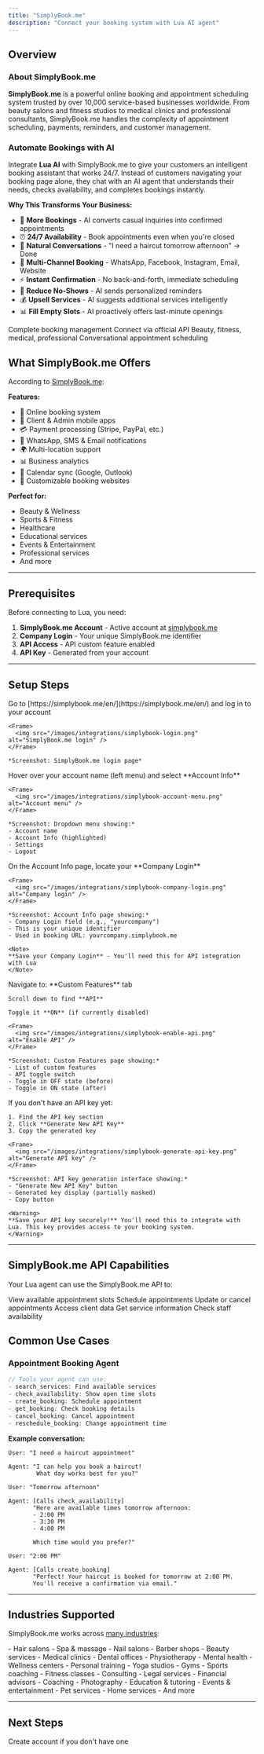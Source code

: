 ```yaml
---
title: "SimplyBook.me"
description: "Connect your booking system with Lua AI agent"
---
```


## Overview

### About SimplyBook.me

**SimplyBook.me** is a powerful online booking and appointment scheduling system trusted by over 10,000 service-based businesses worldwide. From beauty salons and fitness studios to medical clinics and professional consultants, SimplyBook.me handles the complexity of appointment scheduling, payments, reminders, and customer management.

### Automate Bookings with AI

Integrate **Lua AI** with SimplyBook.me to give your customers an intelligent booking assistant that works 24/7. Instead of customers navigating your booking page alone, they chat with an AI agent that understands their needs, checks availability, and completes bookings instantly.

**Why This Transforms Your Business:**
- 📅 **More Bookings** - AI converts casual inquiries into confirmed appointments
- ⏰ **24/7 Availability** - Book appointments even when you're closed
- 💬 **Natural Conversations** - "I need a haircut tomorrow afternoon" → Done
- 📱 **Multi-Channel Booking** - WhatsApp, Facebook, Instagram, Email, Website
- ⚡ **Instant Confirmation** - No back-and-forth, immediate scheduling
- 🔄 **Reduce No-Shows** - AI sends personalized reminders
- 💰 **Upsell Services** - AI suggests additional services intelligently
- 📊 **Fill Empty Slots** - AI proactively offers last-minute openings

<CardGroup cols={2}>
  <Card title="Appointment Scheduling" icon="calendar-check">
    Complete booking management
  </Card>
  <Card title="API Integration" icon="plug">
    Connect via official API
  </Card>
  <Card title="Multi-Industry" icon="briefcase">
    Beauty, fitness, medical, professional
  </Card>
  <Card title="AI Booking Agent" icon="robot">
    Conversational appointment scheduling
  </Card>
</CardGroup>

## What SimplyBook.me Offers

According to [SimplyBook.me](https://simplybook.me/en/):

**Features:**
- 📅 Online booking system
- 📱 Client & Admin mobile apps
- 💳 Payment processing (Stripe, PayPal, etc.)
- 🔔 WhatsApp, SMS & Email notifications
- 🌍 Multi-location support
- 📊 Business analytics
- 🔄 Calendar sync (Google, Outlook)
- 🎨 Customizable booking websites

**Perfect for:**
- Beauty & Wellness
- Sports & Fitness
- Healthcare
- Educational services
- Events & Entertainment
- Professional services
- And more

---

## Prerequisites

Before connecting to Lua, you need:

1. **SimplyBook.me Account** - Active account at [simplybook.me](https://simplybook.me/en/)
2. **Company Login** - Your unique SimplyBook.me identifier
3. **API Access** - API custom feature enabled
4. **API Key** - Generated from your account

---

## Setup Steps

<Steps>
  <Step title="Login to SimplyBook.me">
    Go to [https://simplybook.me/en/](https://simplybook.me/en/) and log in to your account
    
    <Frame>
      <img src="/images/integrations/simplybook-login.png" alt="SimplyBook.me login" />
    </Frame>
    
    *Screenshot: SimplyBook.me login page*
  </Step>
  
  <Step title="Access Account Info">
    Hover over your account name (left menu) and select **Account Info**
    
    <Frame>
      <img src="/images/integrations/simplybook-account-menu.png" alt="Account menu" />
    </Frame>
    
    *Screenshot: Dropdown menu showing:*
    - Account name
    - Account Info (highlighted)
    - Settings
    - Logout
  </Step>
  
  <Step title="Find Your Company Login">
    On the Account Info page, locate your **Company Login**
    
    <Frame>
      <img src="/images/integrations/simplybook-company-login.png" alt="Company login" />
    </Frame>
    
    *Screenshot: Account Info page showing:*
    - Company Login field (e.g., "yourcompany")
    - This is your unique identifier
    - Used in booking URL: yourcompany.simplybook.me
    
    <Note>
    **Save your Company Login** - You'll need this for API integration with Lua
    </Note>
  </Step>
  
  <Step title="Enable API Custom Feature">
    Navigate to: **Custom Features** tab
    
    Scroll down to find **API**
    
    Toggle it **ON** (if currently disabled)
    
    <Frame>
      <img src="/images/integrations/simplybook-enable-api.png" alt="Enable API" />
    </Frame>
    
    *Screenshot: Custom Features page showing:*
    - List of custom features
    - API toggle switch
    - Toggle in OFF state (before)
    - Toggle in ON state (after)
  </Step>
  
  <Step title="Generate API Key">
    If you don't have an API key yet:
    
    1. Find the API key section
    2. Click **Generate New API Key**
    3. Copy the generated key
    
    <Frame>
      <img src="/images/integrations/simplybook-generate-api-key.png" alt="Generate API key" />
    </Frame>
    
    *Screenshot: API key generation interface showing:*
    - "Generate New API Key" button
    - Generated key display (partially masked)
    - Copy button
    
    <Warning>
    **Save your API key securely!** You'll need this to integrate with Lua. This key provides access to your booking system.
    </Warning>
  </Step>
</Steps>

---

## SimplyBook.me API Capabilities

Your Lua agent can use the SimplyBook.me API to:

<CardGroup cols={2}>
  <Card title="Check Availability" icon="calendar-check">
    View available appointment slots
  </Card>
  <Card title="Create Bookings" icon="plus">
    Schedule appointments
  </Card>
  <Card title="Manage Bookings" icon="pen">
    Update or cancel appointments
  </Card>
  <Card title="Customer Info" icon="user">
    Access client data
  </Card>
  <Card title="Service Details" icon="info">
    Get service information
  </Card>
  <Card title="Provider Schedule" icon="clock">
    Check staff availability
  </Card>
</CardGroup>

## Common Use Cases

### Appointment Booking Agent

```typescript
// Tools your agent can use:
- search_services: Find available services
- check_availability: Show open time slots
- create_booking: Schedule appointment
- get_booking: Check booking details
- cancel_booking: Cancel appointment
- reschedule_booking: Change appointment time
```

**Example conversation:**
```
User: "I need a haircut appointment"

Agent: "I can help you book a haircut! 
        What day works best for you?"

User: "Tomorrow afternoon"

Agent: [Calls check_availability]
       "Here are available times tomorrow afternoon:
       - 2:00 PM
       - 3:30 PM
       - 4:00 PM
       
       Which time would you prefer?"

User: "2:00 PM"

Agent: [Calls create_booking]
       "Perfect! Your haircut is booked for tomorrow at 2:00 PM.
       You'll receive a confirmation via email."
```

---

## Industries Supported

SimplyBook.me works across [many industries](https://simplybook.me/en/):

<Tabs>
  <Tab title="Beauty & Wellness">
    - Hair salons
    - Spa & massage
    - Nail salons
    - Barber shops
    - Beauty services
  </Tab>

  <Tab title="Health & Medical">
    - Medical clinics
    - Dental offices
    - Physiotherapy
    - Mental health
    - Wellness centers
  </Tab>

  <Tab title="Sports & Fitness">
    - Personal training
    - Yoga studios
    - Gyms
    - Sports coaching
    - Fitness classes
  </Tab>

  <Tab title="Professional">
    - Consulting
    - Legal services
    - Financial advisors
    - Coaching
    - Photography
  </Tab>

  <Tab title="Other">
    - Education & tutoring
    - Events & entertainment
    - Pet services
    - Home services
    - And more
  </Tab>
</Tabs>

---

## Next Steps

<CardGroup cols={2}>
  <Card
    title="SimplyBook.me Account"
    icon="external-link"
    href="https://simplybook.me/en/"
  >
    Create account if you don't have one
  </Card>
</CardGroup>
